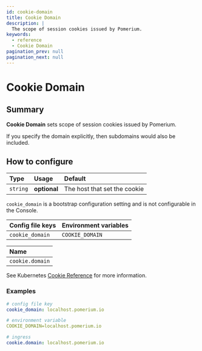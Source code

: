 ```yaml
---
id: cookie-domain
title: Cookie Domain
description: |
  The scope of session cookies issued by Pomerium.
keywords:
  - reference
  - Cookie Domain
pagination_prev: null
pagination_next: null
---
```



# Cookie Domain

## Summary

**Cookie Domain** sets scope of session cookies issued by Pomerium.

If you specify the domain explicitly, then subdomains would also be included.

## How to configure

| **Type** | **Usage**    | **Default**                  |
| :------- | :----------- | :--------------------------- |
| `string` | **optional** | The host that set the cookie |

<Tabs>
<TabItem value="Core" label="Core">

`cookie_domain` is a bootstrap configuration setting and is not configurable in the Console.

</TabItem>
<TabItem value="Enterprise" label="Enterprise">

| **Config file keys** | **Environment variables** |
| :------------------- | :------------------------ |
| `cookie_domain`      | `COOKIE_DOMAIN`           |

</TabItem>
<TabItem value="Kubernetes" label="Kubernetes">

| **Name**        |
| :-------------- |
| `cookie.domain` |

See Kubernetes [Cookie Reference](/docs/deploying/k8s/reference#cookie) for more information.

</TabItem>
</Tabs>

### Examples

```yaml
# config file key
cookie_domain: localhost.pomerium.io

# environment variable
COOKIE_DOMAIN=localhost.pomerium.io

# ingress
cookie.domain: localhost.pomerium.io
```
